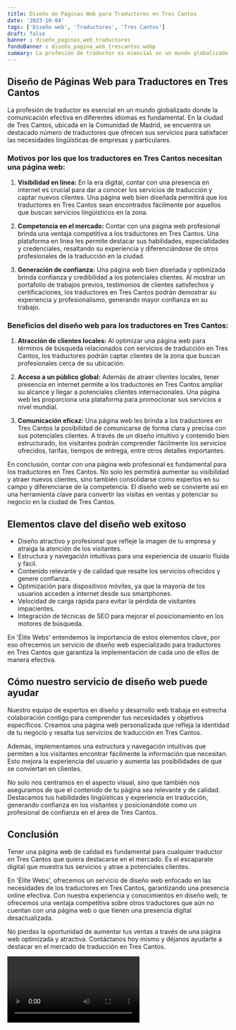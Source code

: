 ```yaml
---
title: Diseño de Páginas Web para Traductores en Tres Cantos
date: '2023-10-04'
tags: ['Diseño web', 'Traductores', 'Tres Cantos']
draft: false
banner : diseño_paginas_web_traductores
fondoBanner : diseño_pagina_web_trescantos.webp
summary: La profesión de traductor es esencial en un mundo globalizado donde la comunicación efectiva en diferentes idiomas es fundamental. En la ciudad de Tres Cantos, ubicada en la Comunidad de Madrid, se encuentra un destacado número de traductores que ofrecen sus servicios para satisfacer las necesidades lingüísticas de empresas y particulares.
---
```


## **Diseño de Páginas Web para Traductores en Tres Cantos**

La profesión de traductor es esencial en un mundo globalizado donde la comunicación efectiva en diferentes idiomas es fundamental. En la ciudad de Tres Cantos, ubicada en la Comunidad de Madrid, se encuentra un destacado número de traductores que ofrecen sus servicios para satisfacer las necesidades lingüísticas de empresas y particulares.

### **Motivos por los que los traductores en Tres Cantos necesitan una página web:**

1. **Visibilidad en línea:** En la era digital, contar con una presencia en internet es crucial para dar a conocer los servicios de traducción y captar nuevos clientes. Una página web bien diseñada permitirá que los traductores en Tres Cantos sean encontrados fácilmente por aquellos que buscan servicios lingüísticos en la zona.

2. **Competencia en el mercado:** Contar con una página web profesional brinda una ventaja competitiva a los traductores en Tres Cantos. Una plataforma en línea les permite destacar sus habilidades, especialidades y credenciales, resaltando su experiencia y diferenciándose de otros profesionales de la traducción en la ciudad.

3. **Generación de confianza:** Una página web bien diseñada y optimizada brinda confianza y credibilidad a los potenciales clientes. Al mostrar un portafolio de trabajos previos, testimonios de clientes satisfechos y certificaciones, los traductores en Tres Cantos podrán demostrar su experiencia y profesionalismo, generando mayor confianza en su trabajo.

### **Beneficios del diseño web para los traductores en Tres Cantos:**

1. **Atracción de clientes locales:** Al optimizar una página web para términos de búsqueda relacionados con servicios de traducción en Tres Cantos, los traductores podrán captar clientes de la zona que buscan profesionales cerca de su ubicación.

2. **Acceso a un público global:** Además de atraer clientes locales, tener presencia en internet permite a los traductores en Tres Cantos ampliar su alcance y llegar a potenciales clientes internacionales. Una página web les proporciona una plataforma para promocionar sus servicios a nivel mundial.

3. **Comunicación eficaz:** Una página web les brinda a los traductores en Tres Cantos la posibilidad de comunicarse de forma clara y precisa con sus potenciales clientes. A través de un diseño intuitivo y contenido bien estructurado, los visitantes podrán comprender fácilmente los servicios ofrecidos, tarifas, tiempos de entrega, entre otros detalles importantes.

En conclusión, contar con una página web profesional es fundamental para los traductores en Tres Cantos. No solo les permitirá aumentar su visibilidad y atraer nuevos clientes, sino también consolidarse como expertos en su campo y diferenciarse de la competencia. El diseño web se convierte así en una herramienta clave para convertir las visitas en ventas y potenciar su negocio en la ciudad de Tres Cantos.

<GifSeo />

<Cta />

## Elementos clave del diseño web exitoso

- Diseño atractivo y profesional que refleje la imagen de tu empresa y atraiga la atención de los visitantes.
- Estructura y navegación intuitivas para una experiencia de usuario fluida y fácil.
- Contenido relevante y de calidad que resalte los servicios ofrecidos y genere confianza.
- Optimización para dispositivos móviles, ya que la mayoría de los usuarios acceden a internet desde sus smartphones.
- Velocidad de carga rápida para evitar la pérdida de visitantes impacientes.
- Integración de técnicas de SEO para mejorar el posicionamiento en los motores de búsqueda.

En 'Élite Webs' entendemos la importancia de estos elementos clave, por eso ofrecemos un servicio de diseño web especializado para traductores en Tres Cantos que garantiza la implementación de cada uno de ellos de manera efectiva.

## Cómo nuestro servicio de diseño web puede ayudar

Nuestro equipo de expertos en diseño y desarrollo web trabaja en estrecha colaboración contigo para comprender tus necesidades y objetivos específicos. Creamos una página web personalizada que refleja la identidad de tu negocio y resalta tus servicios de traducción en Tres Cantos.

Además, implementamos una estructura y navegación intuitivas que permiten a los visitantes encontrar fácilmente la información que necesitan. Esto mejora la experiencia del usuario y aumenta las posibilidades de que se conviertan en clientes.

No solo nos centramos en el aspecto visual, sino que también nos aseguramos de que el contenido de tu página sea relevante y de calidad. Destacamos tus habilidades lingüísticas y experiencia en traducción, generando confianza en los visitantes y posicionándote como un profesional de confianza en el área de Tres Cantos.

## Conclusión

Tener una página web de calidad es fundamental para cualquier traductor en Tres Cantos que quiera destacarse en el mercado. Es el escaparate digital que muestra tus servicios y atrae a potenciales clientes.

En 'Élite Webs', ofrecemos un servicio de diseño web enfocado en las necesidades de los traductores en Tres Cantos, garantizando una presencia online efectiva. Con nuestra experiencia y conocimientos en diseño web, te ofrecemos una ventaja competitiva sobre otros traductores que aún no cuentan con una página web o que tienen una presencia digital desactualizada.

No pierdas la oportunidad de aumentar tus ventas a través de una página web optimizada y atractiva. Contáctanos hoy mismo y déjanos ayudarte a destacar en el mercado de traducción en Tres Cantos.

<Video />

<CtaBot job='Traductores' city='Tres Cantos'/>

<Gmaps query='Tres Cantos+españa+maps' />